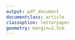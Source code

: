 ```yaml
---
output: pdf_document
documentclass: article
classoption: letterpaper
geometry: margin=2.5cm
---
```


[//]: (Figure Parameters)
\setlength{\unitlength}{1in}




[//]: (Figure 3)
\graphicspath{{../../../results/master_output/connectivity/}}

\textbf{\LARGE{Figure 3}}
\begin{picture}(0,4.5)
\put(0,-3.6){\includegraphics[width=7in]{hub_bias_heatmap.pdf}}
\put(0,0){\includegraphics[width=3.5in]{doxorubicin_connnectivity.pdf}}
\put(3.5,2.2){\includegraphics[width=3.5in]{connnectivity_hist_doxo.pdf}}
\put(3.5,-0.3){\includegraphics[width=3.5in]{component_size_significance_search.pdf}}
\put(0,4){\textbf{A}}
\put(3.5,4){\textbf{B}}
\put(3.5,2){\textbf{C}}
\put(0,0){\textbf{D}}

\end{picture}